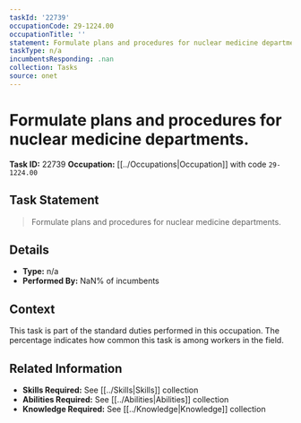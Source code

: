```yaml
---
taskId: '22739'
occupationCode: 29-1224.00
occupationTitle: ''
statement: Formulate plans and procedures for nuclear medicine departments.
taskType: n/a
incumbentsResponding: .nan
collection: Tasks
source: onet
---
```

# Formulate plans and procedures for nuclear medicine departments.

**Task ID:** 22739
**Occupation:** [[../Occupations|Occupation]] with code `29-1224.00`

## Task Statement

> Formulate plans and procedures for nuclear medicine departments.

## Details

- **Type:** n/a
- **Performed By:** NaN% of incumbents

## Context

This task is part of the standard duties performed in this occupation. The percentage indicates how common this task is among workers in the field.

## Related Information

- **Skills Required:** See [[../Skills|Skills]] collection
- **Abilities Required:** See [[../Abilities|Abilities]] collection
- **Knowledge Required:** See [[../Knowledge|Knowledge]] collection
